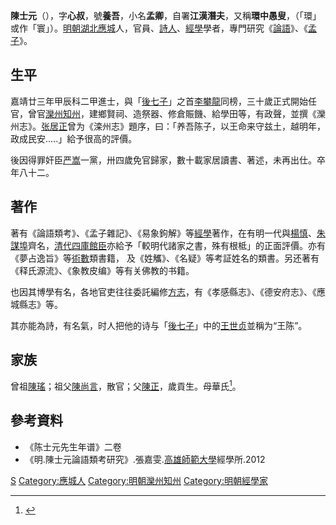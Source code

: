 {{明清人物信息框
| 姓名 = 陳士元
| 原名 =
| 圖片名稱= 
| 圖片大小 =
| 圖片說明 = 
| 最高職務 = 灤州知州
| 國家 = 大明 
| 爵位 =
| 籍貫 = 湖廣德安府應城縣
| 族裔 = 
| 字號 = 字心叔，號養吾
| 諡號 =
| 出生日期 = 正德十一年（1516年）
| 出生地點 = 
| 逝世日期 = 萬曆二十五年（1597年）
| 逝世地點 =
| 墓葬 =
| 配偶 = 
| 親屬 = 
| 出身 =
* 嘉靖二十三年甲辰科進士出身
| 經歷 =
| 著作 =  
}}
'''陳士元'''（{{bd|1516年||1597年|catIdx=C陳}}），字'''心叔'''，號'''養吾'''，小名'''孟卿'''，自署'''江漢潛夫'''，又稱'''環中愚叟'''，（「環」或作「寰」）。[[明朝|明朝]][[湖北|湖北]][[應城|應城]]人，官員、[[詩人|詩人]]、[[經學|經學]]學者，專門研究《[[論語|論語]]》、《[[孟子|孟子]]》。

== 生平 ==
嘉靖廿三年甲辰科二甲進士，與「[[後七子|後七子]]」之首[[李攀龍|李攀龍]]同榜，三十歲正式開始任官，曾官[[灤州|灤州]][[知州|知州]]，建鄉賢祠、造祭器、修倉賑饑、給學田等，有政聲，並撰《灤州志》。[[张居正|张居正]]曾为《滦州志》題序，曰：「养吾陈子，以王命来守兹土，越明年，政成民安.....」給予很高的評價。

後因得罪奸臣[[严嵩|严嵩]]一黨，卅四歲免官歸家，數十載家居讀書、著述，未再出仕。卒年八十二。

==著作==
著有《論語類考》、《孟子雜記》、《易象鉤解》等[[經學|經學]]著作，在有明一代與[[楊慎|楊慎]]、[[朱謀埠|朱謀埠]]齊名，[[清代|清代]][[四庫全書館|四庫館臣]]亦給予「較明代諸家之書，殊有根柢」的正面評價。亦有《夢占逸旨》等[[術數|術數]]類書籍， 及《姓觿》、《名疑》等考証姓名的類書。另还著有《释氏源流》、《象教皮编》等有关佛教的书籍。

也因其博學有名，各地官吏往往委託編修[[方志|方志]]，有《孝感縣志》、《德安府志》、《應城縣志》等。

其亦能為詩，有名氣，时人把他的诗与「[[後七子|後七子]]」中的[[王世贞|王世贞]]並稱为“王陈”。

== 家族 ==
曾祖[[陳瑤|陳瑤]]；祖父[[陳尚言|陳尚言]]，散官；父[[陳正|陳正]]，歲貢生。母華氏<ref>{{Cite book|title=天一阁藏明代科举录选刊 登科录 点校本|author=龚延明主编|publisher=宁波出版社|year=2016|isbn=978-7-5526-2320-8|location=宁波|pages=|quote=《天一閣藏明代科舉錄選刊.登科錄》之《嘉靖二十三年甲辰科進士登科錄》}}</ref>。

==參考資料==
{{reflist}}
*《陈士元先生年谱》二卷
* 《明.陳士元論語類考研究》.張嘉雯.[[高雄師範大學|高雄師範大學]]經學所.2012

{{嘉靖二十三年甲辰科殿試金榜}}

{{Authority control}}
{{DEFAULTSORT:Chen陳}}
[[Category:陳姓|S]]
[[Category:應城人|Category:應城人]]
[[Category:明朝灤州知州|Category:明朝灤州知州]]
[[Category:明朝經學家|Category:明朝經學家]]